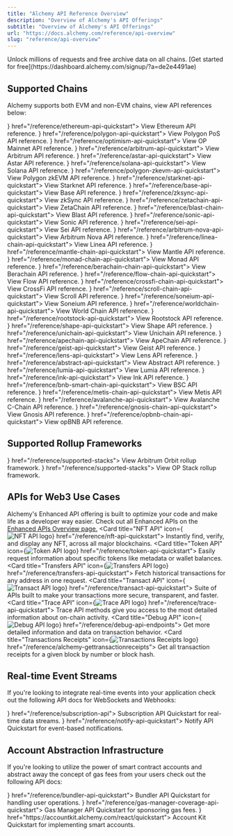 ```yaml
---
title: "Alchemy API Reference Overview"
description: "Overview of Alchemy's API Offerings"
subtitle: "Overview of Alchemy's API Offerings"
url: "https://docs.alchemy.com/reference/api-overview"
slug: "reference/api-overview"
---
```


<Tip title="Don’t have an API key?" icon="star">
  Unlock millions of requests and free archive data on all chains. [Get started for free](https://dashboard.alchemy.com/signup/?a=de2e4491ae)
</Tip>

## Supported Chains

Alchemy supports both EVM and non-EVM chains, view API references below:

<CardGroup cols={3}>
  <Card title="Ethereum" icon={<img src="https://static.alchemyapi.io/images/docs/api_icon.svg" alt="Ethereum logo"/>} href="/reference/ethereum-api-quickstart">
    View Ethereum API reference.
  </Card>
  <Card title="Polygon PoS" icon={<img src="https://static.alchemyapi.io/images/docs/api_icon2.svg" alt="Polygon logo"/>} href="/reference/polygon-api-quickstart">
    View Polygon PoS API reference.
  </Card>
  <Card title="OP Mainnet" icon={<img src="https://static.alchemyapi.io/images/docs/api_icon4.svg" alt="Optimism logo"/>} href="/reference/optimism-api-quickstart">
    View OP Mainnet API reference.
  </Card>
  <Card title="Arbitrum" icon={<img src="https://static.alchemyapi.io/images/docs/api_icon3.svg" alt="Arbitrum logo"/>} href="/reference/arbitrum-api-quickstart">
    View Arbitrum API reference.
  </Card>
  <Card title="Astar" icon={<img src="https://static.alchemyapi.io/images/assets/astar-logo.png" alt="Astar logo"/>} href="/reference/astar-api-quickstart">
    View Astar API reference.
  </Card>
  <Card title="Solana" icon={<img src="https://static.alchemyapi.io/images/docs/api_icon5.svg" alt="Solana logo"/>} href="/reference/solana-api-quickstart">
    View Solana API reference.
  </Card>
  <Card title="Polygon zkEVM" icon={<img src="https://user-images.githubusercontent.com/83442423/227805834-81551a59-b841-446f-b0ad-e3affc67aa98.svg" alt="Polygon zkEVM logo"/>} href="/reference/polygon-zkevm-api-quickstart">
    View Polygon zkEVM API reference.
  </Card>
  <Card title="Starknet" icon={<img src="https://s3.us-west-1.amazonaws.com/static.alchemyapi.io/docs-homepage-assets/images/chains/starknet.svg" alt="Starknet logo"/>} href="/reference/starknet-api-quickstart">
    View Starknet API reference.
  </Card>
  <Card title="Base" icon={<img src="https://github.com/alchemyplatform/docs-openapi-specs/assets/83442423/f7c7331e-d19f-4ffd-8172-47edfcb9cfd9" alt="Base logo"/>} href="/reference/base-api-quickstart">
    View Base API reference.
  </Card>
  <Card title="zkSync" icon={<img src="https://github.com/alchemyplatform/docs-openapi-specs/assets/30065159/6990bb3e-c2d2-4086-af31-41d12b4fd741" alt="zkSync logo"/>} href="/reference/zksync-api-quickstart">
    View zkSync API reference.
  </Card>
  <Card title="ZetaChain" icon={<img src="https://static.alchemyapi.io/docs-homepage-assets/images/chains/zetachain.svg" alt="ZetaChain logo"/>} href="/reference/zetachain-api-quickstart">
    View ZetaChain API reference.
  </Card>
  <Card title="Blast" icon={<img src="https://static.alchemyapi.io/docs-homepage-assets/images/chains/blast.svg" alt="Blast logo"/>} href="/reference/blast-chain-api-quickstart">
    View Blast API reference.
  </Card>
  <Card title="Sonic" icon={<img src="https://static.alchemyapi.io/docs-homepage-assets/images/chains/sonic.svg" alt="Sonic logo"/>} href="/reference/sonic-api-quickstart">
    View Sonic API reference.
  </Card>
  <Card title="Sei" icon={<img src="https://cdn.sei.io/assets/Sei_Symbol_Gradient.svg" alt="Sei logo"/>} href="/reference/sei-api-quickstart">
    View Sei API reference.
  </Card>
  <Card title="Arbitrum Nova" icon={<img src="https://static.alchemyapi.io/docs-homepage-assets/images/chains/arb-nova.svg" alt="Arbitrum Nova logo"/>} href="/reference/arbitrum-nova-api-quickstart">
    View Arbitrum Nova API reference.
  </Card>
  <Card title="Linea" icon={<img src="https://static.alchemyapi.io/docs-homepage-assets/images/chains/linea.svg" alt="Linea logo"/>} href="/reference/linea-chain-api-quickstart">
    View Linea API reference.
  </Card>
  <Card title="Mantle" icon={<img src="https://static.alchemyapi.io/docs-homepage-assets/images/chains/mantle.svg" alt="Mantle logo"/>} href="/reference/mantle-chain-api-quickstart">
    View Mantle API reference.
  </Card>
  <Card title="Monad" icon={<img src="https://docs.monad.xyz/img/monad_logo.png" alt="Monad logo"/>} href="/reference/monad-chain-api-quickstart">
    View Monad API reference.
  </Card>
  <Card title="Berachain" icon={<img src="https://static.alchemyapi.io/docs-homepage-assets/images/chains/berachain.svg" alt="Berachain logo"/>} href="/reference/berachain-chain-api-quickstart">
    View Berachain API reference.
  </Card>
  <Card title="Flow" icon={<img src="https://static.alchemyapi.io/docs-homepage-assets/images/chains/flow.svg" alt="Flow logo"/>} href="/reference/flow-chain-api-quickstart">
    View Flow API reference.
  </Card>
  <Card title="CrossFi" icon={<img src="https://static.alchemyapi.io/docs-homepage-assets/images/chains/crossfi.svg" alt="CrossFi logo"/>} href="/reference/crossfi-chain-api-quickstart">
    View CrossFi API reference.
  </Card>
  <Card title="Scroll" icon={<img src="https://static.alchemyapi.io/docs-homepage-assets/images/chains/scroll.svg" alt="Scroll logo"/>} href="/reference/scroll-chain-api-quickstart">
    View Scroll API reference.
  </Card>
  <Card title="Soneium" icon={<img src="https://static.alchemyapi.io/docs-homepage-assets/images/chains/soneium.svg" alt="Soneium logo"/>} href="/reference/soneium-api-quickstart">
    View Soneium API reference.
  </Card>
  <Card title="World Chain" icon={<img src="https://static.alchemyapi.io/docs-homepage-assets/images/chains/worldchain.svg" alt="World Chain logo"/>} href="/reference/worldchain-api-quickstart">
    View World Chain API reference.
  </Card>
  <Card title="Rootstock" icon={<img src="https://static.alchemyapi.io/docs-homepage-assets/images/chains/rootstock.svg" alt="Rootstock logo"/>} href="/reference/rootstock-api-quickstart">
    View Rootstock API reference.
  </Card>
  <Card title="Shape" icon={<img src="https://static.alchemyapi.io/docs-homepage-assets/images/chains/shape.svg" alt="Shape logo"/>} href="/reference/shape-api-quickstart">
    View Shape API reference.
  </Card>
  <Card title="Unichain" icon={<img src="https://static.alchemyapi.io/docs-homepage-assets/images/chains/unichain.svg" alt="Unichain logo"/>} href="/reference/unichain-api-quickstart">
    View Unichain API reference.
  </Card>
  <Card title="ApeChain" icon={<img src="https://static.alchemyapi.io/docs-homepage-assets/images/chains/apechain.svg" alt="ApeChain logo"/>} href="/reference/apechain-api-quickstart">
    View ApeChain API reference.
  </Card>
  <Card title="Geist" icon={<img src="https://static.alchemyapi.io/docs-homepage-assets/images/chains/geist.svg" alt="Geist logo"/>} href="/reference/geist-api-quickstart">
    View Geist API reference.
  </Card>
  <Card title="Lens" icon={<img src="https://static.alchemyapi.io/docs-homepage-assets/images/chains/lens.svg" alt="Lens logo"/>} href="/reference/lens-api-quickstart">
    View Lens API reference.
  </Card>
  <Card title="Abstract" icon={<img src="https://static.alchemyapi.io/docs-homepage-assets/images/chains/abstract.svg" alt="Abstract logo"/>} href="/reference/abstract-api-quickstart">
    View Abstract API reference.
  </Card>
  <Card title="Lumia" icon={<img src="https://static.alchemyapi.io/docs-homepage-assets/images/chains/lumia.svg" alt="Lumia logo"/>} href="/reference/lumia-api-quickstart">
    View Lumia API reference.
  </Card>
  <Card title="Ink" icon={<img src="https://static.alchemyapi.io/docs-homepage-assets/images/chains/ink.svg" alt="Ink logo"/>} href="/reference/ink-api-quickstart">
    View Ink API reference.
  </Card>
  <Card title="BSC" icon={<img src="https://static.alchemyapi.io/docs-homepage-assets/images/chains/bnb-mainnet.svg" alt="BSC logo"/>} href="/reference/bnb-smart-chain-api-quickstart">
    View BSC API reference.
  </Card>
  <Card title="Metis" icon={<img src="https://static.alchemyapi.io/docs-homepage-assets/images/chains/metis.svg" alt="Metis logo"/>} href="/reference/metis-chain-api-quickstart">
    View Metis API reference.
  </Card>
  <Card title="Avalanche C-Chain" icon={<img src="https://static.alchemyapi.io/docs-homepage-assets/images/chains/avalanche.svg" alt="Avalanche logo"/>} href="/reference/avalanche-api-quickstart">
    View Avalanche C-Chain API reference.
  </Card>
  <Card title="Gnosis" icon={<img src="https://static.alchemyapi.io/docs-homepage-assets/images/chains/gnosis.svg" alt="Gnosis logo"/>} href="/reference/gnosis-chain-api-quickstart">
    View Gnosis API reference.
  </Card>
  <Card title="opBNB" icon={<img src="https://static.alchemyapi.io/docs-homepage-assets/images/chains/opbnb.svg" alt="opBNB logo"/>} href="/reference/opbnb-chain-api-quickstart">
    View opBNB API reference.
  </Card>
</CardGroup>

## Supported Rollup Frameworks

<CardGroup cols={2}>
  <Card title="Arbitrum Orbit" icon={<img src="https://static.alchemyapi.io/images/docs/api_icon3.svg" alt="Arbitrum Orbit logo"/>} href="/reference/supported-stacks">
    View Arbitrum Orbit rollup framework.
  </Card>
  <Card title="OP Stack" icon={<img src="https://static.alchemyapi.io/images/docs/api_icon4.svg" alt="OP Stack logo"/>} href="/reference/supported-stacks">
    View OP Stack rollup framework.
  </Card>
</CardGroup>

## APIs for Web3 Use Cases

Alchemy's Enhanced API offering is built to optimize your code and make life as a developer way easier. Check out all Enhanced APIs on the [Enhanced APIs Overview page.](/reference/enhanced-apis-overview)
<CardGroup cols={3}>
  <Card title="NFT API" icon={<img src="https://static.alchemyapi.io/images/docs/right_arow.svg" alt="NFT API logo"/>} href="/reference/nft-api-quickstart">
    Instantly find, verify, and display any NFT, across all major blockchains.
  </Card>
  <Card title="Token API" icon={<img src="https://static.alchemyapi.io/images/docs/right_arow.svg" alt="Token API logo"/>} href="/reference/token-api-quickstart">
    Easily request information about specific tokens like metadata or wallet balances.
  </Card>
  <Card title="Transfers API" icon={<img src="https://static.alchemyapi.io/images/docs/right_arow.svg" alt="Transfers API logo"/>} href="/reference/transfers-api-quickstart">
    Fetch historical transactions for any address in one request.
  </Card>
  <Card title="Transact API" icon={<img src="https://static.alchemyapi.io/images/docs/right_arow.svg" alt="Transact API logo"/>} href="/reference/transact-api-quickstart">
    Suite of APIs built to make your transactions more secure, transparent, and faster.
  </Card>
  <Card title="Trace API" icon={<img src="https://static.alchemyapi.io/images/docs/right_arow.svg" alt="Trace API logo"/>} href="/reference/trace-api-quickstart">
    Trace API methods give you access to the most detailed information about on-chain activity.
  </Card>
  <Card title="Debug API" icon={<img src="https://static.alchemyapi.io/images/docs/right_arow.svg" alt="Debug API logo"/>} href="/reference/debug-api-endpoints">
    Get more detailed information and data on transaction behavior.
  </Card>
  <Card title="Transactions Receipts" icon={<img src="https://static.alchemyapi.io/images/docs/right_arow.svg" alt="Transactions Receipts logo"/>} href="/reference/alchemy-gettransactionreceipts">
    Get all transaction receipts for a given block by number or block hash.
  </Card>
</CardGroup>

## Real-time Event Streams

If you're looking to integrate real-time events into your application check out the following API docs for WebSockets and Webhooks:

<CardGroup cols={2}>
  <Card title="WebSockets" icon={<img src="https://static.alchemyapi.io/images/docs/right_arow.svg" alt="WebSockets logo"/>} href="/reference/subscription-api">
    Subscription API Quickstart for real-time data streams.
  </Card>
  <Card title="Webhooks" icon={<img src="https://static.alchemyapi.io/images/docs/right_arow.svg" alt="Webhooks logo"/>} href="/reference/notify-api-quickstart">
    Notify API Quickstart for event-based notifications.
  </Card>
</CardGroup>

## Account Abstraction Infrastructure

If you're looking to utilize the power of smart contract accounts and abstract away the concept of gas fees from your users check out the following API docs:

<CardGroup cols={3}>
  <Card title="Bundler" icon={<img src="https://static.alchemyapi.io/images/docs/right_arow.svg" alt="Bundler logo"/>} href="/reference/bundler-api-quickstart">
    Bundler API Quickstart for handling user operations.
  </Card>
  <Card title="Gas Manager" icon={<img src="https://static.alchemyapi.io/images/docs/right_arow.svg" alt="Gas Manager logo"/>} href="/reference/gas-manager-coverage-api-quickstart">
    Gas Manager API Quickstart for sponsoring gas fees.
  </Card>
  <Card title="Account Kit" icon={<img src="https://static.alchemyapi.io/images/docs/right_arow.svg" alt="Account Kit logo"/>} href="https://accountkit.alchemy.com/react/quickstart">
    Account Kit Quickstart for implementing smart accounts.
  </Card>
</CardGroup>
